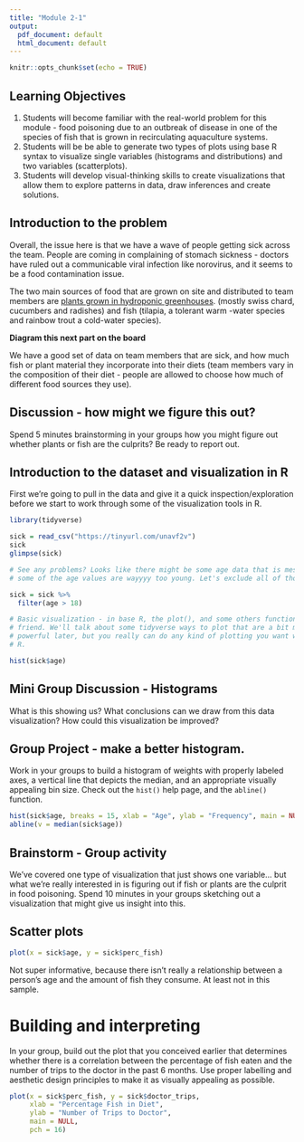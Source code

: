 ```yaml
---
title: "Module 2-1"
output:
  pdf_document: default
  html_document: default
---
```


```r
knitr::opts_chunk$set(echo = TRUE)
```
## Learning Objectives  
1. Students will become familiar with the real-world problem for this module - 
food poisoning due to an outbreak of disease in one of the species of fish that 
is grown in recirculating aquaculture systems.  
2. Students will be be able to generate two types of plots using base R syntax 
to visualize single variables (histograms and distributions) and two variables 
(scatterplots).
3. Students will develop visual-thinking skills to create visualizations that 
allow them to explore patterns in data, draw inferences and create solutions.  

## Introduction to the problem  
Overall, the issue here is that we have a wave of people getting sick across 
the team. People are coming in complaining of stomach sickness - doctors have 
ruled out a communicable viral infection like norovirus, and it seems to be a 
food contamination issue.  

The two main sources of food that are grown on site and distributed to team 
members are [plants grown in hydroponic greenhouses](https://thespoon.tech/scientists-in-antarctica-grow-food-without-soil-or-sunlight-get-ready-mars/). 
(mostly swiss chard, cucumbers and radishes) and fish (tilapia, a tolerant warm
-water species and rainbow trout a cold-water species).  

**Diagram this next part on the board**  

We have a good set of data on team members that are sick, and how much fish or 
plant material they incorporate into their diets (team members vary in the 
composition of their diet - people are allowed to choose how much of different 
food sources they use).  

## Discussion - how might we figure this out?  
Spend 5 minutes brainstorming in your groups how you might figure out whether 
plants or fish are the culprits? Be ready to report out.  

## Introduction to the dataset and visualization in R  

First we're going to pull in the data and give it a quick inspection/exploration
before we start to work through some of the visualization tools in R.  

```r
library(tidyverse)

sick = read_csv("https://tinyurl.com/unavf2v")
sick
glimpse(sick)

# See any problems? Looks like there might be some age data that is messed up 
# some of the age values are wayyyy too young. Let's exclude all of those. 

sick = sick %>%
  filter(age > 18)

# Basic visualization - in base R, the plot(), and some others function is your 
# friend. We'll talk about some tidyverse ways to plot that are a bit more 
# powerful later, but you really can do any kind of plotting you want with base 
# R. 

hist(sick$age)

```

## Mini Group Discussion - Histograms  
What is this showing us? What conclusions can we draw from this data 
visualization? How could this visualization be improved?   

## Group Project - make a better histogram.  
Work in your groups to build a histogram of weights with properly labeled axes, 
a vertical line that depicts the median, and an appropriate visually appealing 
bin size. Check out the `hist()` help page, and the `abline()` function. 

```r
hist(sick$age, breaks = 15, xlab = "Age", ylab = "Frequency", main = NULL)
abline(v = median(sick$age))

```

## Brainstorm - Group activity  
We've covered one type of visualization that just shows one variable... but what
we're really interested in is figuring out if fish or plants are the culprit in 
food poisoning. Spend 10 minutes in your groups sketching out a visualization 
that might give us insight into this.  

## Scatter plots  
```r
plot(x = sick$age, y = sick$perc_fish)
```

Not super informative, because there isn't really a relationship between a 
person's age and the amount of fish they consume. At least not in this sample. 

# Building and interpreting
In your group, build out the plot that you conceived earlier that determines 
whether there is a correlation between the percentage of fish eaten and the 
number of trips to the doctor in the past 6 months. Use proper labelling and 
aesthetic design principles to make it as visually appealing as possible.  

```r
plot(x = sick$perc_fish, y = sick$doctor_trips, 
     xlab = "Percentage Fish in Diet", 
     ylab = "Number of Trips to Doctor", 
     main = NULL, 
     pch = 16)

```
